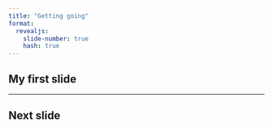 ```yaml
---
title: "Getting going"
format:
  revealjs: 
    slide-number: true
    hash: true
---
```


## My first slide

---

## Next slide